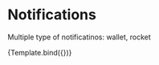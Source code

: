 

<Meta title="Design System/Notification Templates All/Light Mode" component={NotificationAll} />

# Notifications

Multiple type of notificatinos: wallet, rocket


<Canvas>
  <Story
    name="Notification template #1 (New true)"
    args={{
      type: "wallet",
      mode: "light",
      title: "Title notification goes here",
      description: "Description notification goes here...",
      time_information: "2 hours ago",
      is_new: true
    }}
  >
    {Template.bind({})}
  </Story>
</Canvas>